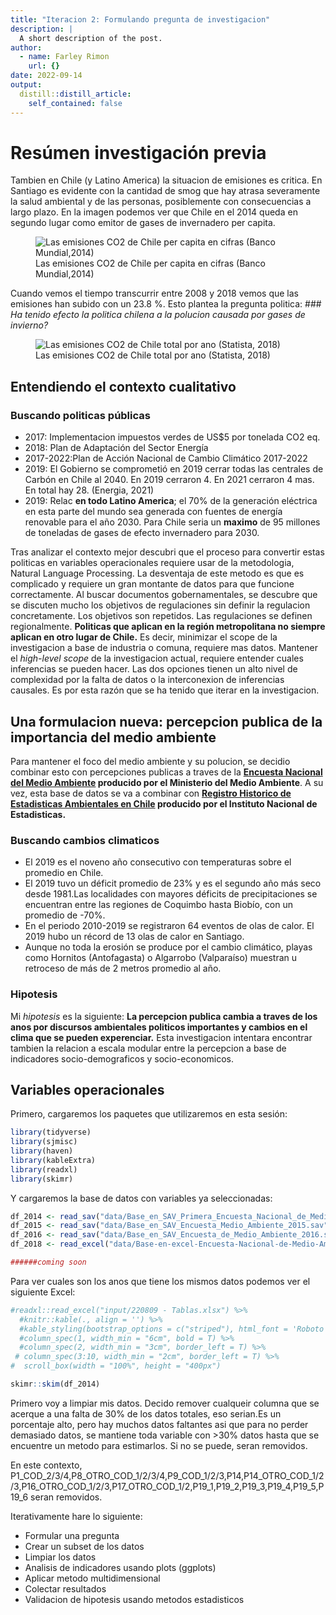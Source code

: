 ```yaml
---
title: "Iteracion 2: Formulando pregunta de investigacion"
description: |
  A short description of the post.
author:
  - name: Farley Rimon
    url: {}
date: 2022-09-14
output:
  distill::distill_article:
    self_contained: false
---
```


# Resúmen investigación previa

Tambien en Chile (y Latino America) la situacion de emisiones es critica. En Santiago es evidente con la cantidad de smog que hay atrasa severamente la salud ambiental y de las personas, posiblemente con consecuencias a largo plazo. En la imagen podemos ver que Chile en el 2014 queda en segundo lugar como emitor de gases de invernadero per capita. 

![Las emisiones CO2 de Chile per capita en cifras (Banco Mundial,2014)](images/latercera_emisiones.jpg)

Cuando vemos el tiempo transcurrir entre 2008 y 2018 vemos que las emisiones han subido con un 23.8 \%. Esto plantea la pregunta politica:
### *Ha tenido efecto la politica chilena a la polucion causada por gases de invierno?* 

![Las emisiones CO2 de Chile total por ano (Statista, 2018)](images/co2_total_.png)

## Entendiendo el contexto cualitativo

### Buscando politicas públicas

* 2017: Implementacion impuestos verdes de US$5 por tonelada CO2 eq.
* 2018: Plan de Adaptación del Sector Energía
* 2017-2022:Plan de Acción Nacional de Cambio Climático 2017-2022
* 2019: El Gobierno se comprometió en 2019 cerrar todas las centrales de Carbón en Chile al 2040. En 2019 cerraron 4. En 2021 cerraron 4 mas. En total hay 28. (Energia, 2021)
* 2019: Relac **en todo Latino America**; el 70% de la generación eléctrica en esta parte del mundo sea generada con fuentes de energía renovable para el año 2030. Para Chile seria un **maximo** de 95 millones de toneladas de gases de efecto invernadero para 2030.

Tras analizar el contexto mejor descubri que el proceso para convertir estas politicas en variables operacionales requiere usar de la metodologia, Natural Language Processing. La desventaja de este metodo es que es complicado y requiere un gran montante de datos para que funcione correctamente. Al buscar documentos gobernamentales, se descubre que se discuten mucho los objetivos de regulaciones sin definir la regulacion concretamente. Los objetivos son repetidos. Las regulaciones se definen regionalmente. **Politicas que aplican en la región metropolitana no siempre aplican en otro lugar de Chile.** Es decir, minimizar el scope de la investigacion a base de industria o comuna, requiere mas datos. Mantener el *high-level scope* de la investigacion actual, requiere entender cuales inferencias se pueden hacer. Las dos opciones tienen un alto nivel de complexidad por la falta de datos o la interconexion de inferencias causales. Es por esta razón que se ha tenido que iterar en la investigacion.

## Una formulacion nueva: percepcion publica de la importancia del medio ambiente

Para mantener el foco del medio ambiente y su polucion, se decidio combinar esto con percepciones publicas a traves de la **[Encuesta Nacional del Medio Ambiente](https://mma.gob.cl/encuestas-nacionales-del-medio-ambiente/) producido por el Ministerio del Medio Ambiente**. A su vez, esta base de datos se va a combinar con **[Registro Historico de Estadisticas Ambientales en Chile](https://stat.ine.cl/Index.aspx?DataSetCode=E10000001) producido por el Instituto Nacional de Estadisticas.**

### Buscando cambios climaticos

* El 2019 es el noveno año consecutivo con temperaturas sobre el promedio en Chile.
* El 2019 tuvo un déficit promedio de 23% y es el segundo año más seco desde 1981.Las localidades con mayores déficits de precipitaciones se encuentran entre las regiones de Coquimbo hasta Biobío, con un promedio de -70%.
* En el periodo 2010-2019 se registraron 64 eventos de olas de calor. El 2019 hubo un récord de 13 olas de calor en Santiago.
* Aunque no toda la erosión se produce por el cambio climático, playas como Hornitos (Antofagasta) o Algarrobo (Valparaíso) muestran u retroceso de más de 2 metros promedio al año.

### Hipotesis

Mi *hipotesis* es la siguiente: **La percepcion publica cambia a traves de los anos por discursos ambientales politicos importantes y cambios en el clima que se pueden experenciar.** Esta investigacion intentara encontrar tambien la relacion a escala modular entre la percepcion a base de indicadores socio-demograficos y socio-economicos.

## Variables operacionales

Primero, cargaremos los paquetes que utilizaremos en esta sesión:

```r
library(tidyverse)
library(sjmisc)
library(haven)
library(kableExtra)
library(readxl)
library(skimr)
```

Y cargaremos la base de datos con variables ya seleccionadas:

```r
df_2014 <- read_sav("data/Base_en_SAV_Primera_Encuesta_Nacional_de_Medio_Ambiente_2014.sav")
df_2015 <- read_sav("data/Base_en_SAV_Encuesta_Medio_Ambiente_2015.sav")
df_2016 <- read_sav("data/Base_en_SAV_Encuesta_de_Medio_Ambiente_2016.sav")
df_2018 <- read_excel("data/Base-en-excel-Encuesta-Nacional-de-Medio-Ambiente-2018.xlsx")

######coming soon
```

Para ver cuales son los anos que tiene los mismos datos podemos ver el siguiente Excel: 

```r

#readxl::read_excel("input/220809 - Tablas.xlsx") %>% 
  #knitr::kable(., align = '') %>% 
  #kable_styling(bootstrap_options = c("striped"), html_font = 'Roboto Condensed') %>% 
  #column_spec(1, width_min = "6cm", bold = T) %>% 
  #column_spec(2, width_min = "3cm", border_left = T) %>% 
 # column_spec(3:10, width_min = "2cm", border_left = T) %>% 
#  scroll_box(width = "100%", height = "400px")
```


```r
skimr::skim(df_2014)
```
Primero voy a limpiar mis datos. Decido remover cualqueir columna que se acerque a una falta de 30% de los datos totales, eso serian.Es un porcentaje alto, pero hay muchos datos faltantes asi que para no perder demasiado datos, se mantiene toda variable con >30% datos hasta que se encuentre un metodo para estimarlos. Si no se puede, seran removidos.

En este contexto, P1_COD_2/3/4,P8_OTRO_COD_1/2/3/4,P9_COD_1/2/3,P14,P14_OTRO_COD_1/2/3,P16_OTRO_COD_1/2/3,P17_OTRO_COD_1/2,P19_1,P19_2,P19_3,P19_4,P19_5,P19_6 seran removidos.

Iterativamente hare lo siguiente:

* Formular una pregunta
* Crear un subset de los datos
* Limpiar los datos
* Analisis de indicadores usando plots (ggplots)
* Aplicar metodo multidimensional
* Colectar resultados
* Validacion de hipotesis usando metodos estadisticos



























